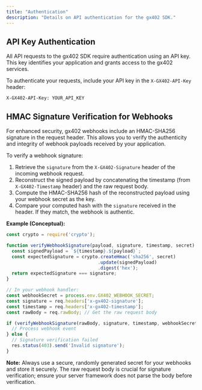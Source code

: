 ```yaml
---
title: "Authentication"
description: "Details on API authentication for the gx402 SDK."
---
```


## API Key Authentication

All API requests to the gx402 SDK require authentication using an API key. This key identifies your application and grants access to the gx402 services.

To authenticate your requests, include your API key in the `X-GX402-API-Key` header:

```
X-GX402-API-Key: YOUR_API_KEY
```

## HMAC Signature Verification for Webhooks

For enhanced security, gx402 webhooks include an HMAC-SHA256 signature in the request header. This allows you to verify the authenticity and integrity of webhook payloads received by your application.

To verify a webhook signature:

1.  Retrieve the `signature` from the `X-GX402-Signature` header of the incoming webhook request.
2.  Reconstruct the signed payload by concatenating the timestamp (from `X-GX402-Timestamp` header) and the raw request body.
3.  Compute the HMAC-SHA256 hash of the reconstructed payload using your webhook secret as the key.
4.  Compare your computed hash with the `signature` received in the header. If they match, the webhook is authentic.

**Example (Conceptual):**

```javascript
const crypto = require('crypto');

function verifyWebhookSignature(payload, signature, timestamp, secret) {
  const signedPayload = `${timestamp}.${payload}`;
  const expectedSignature = crypto.createHmac('sha256', secret)
                                  .update(signedPayload)
                                  .digest('hex');
  return expectedSignature === signature;
}

// In your webhook handler:
const webhookSecret = process.env.GX402_WEBHOOK_SECRET;
const signature = req.headers['x-gx402-signature'];
const timestamp = req.headers['x-gx402-timestamp'];
const rawBody = req.rawBody; // Get the raw request body

if (verifyWebhookSignature(rawBody, signature, timestamp, webhookSecret)) {
  // Process webhook event
} else {
  // Signature verification failed
  res.status(403).send('Invalid signature');
}
```

**Note:** Always use a secure, randomly generated secret for your webhooks and store it securely. The raw request body is crucial for signature verification; ensure your server framework does not parse the body before verification.